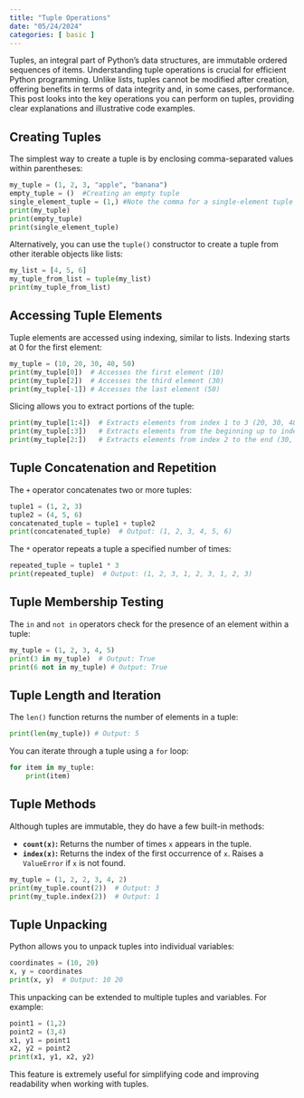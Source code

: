 ```yaml
---
title: "Tuple Operations"
date: "05/24/2024"
categories: [ basic ]
---
```



Tuples, an integral part of Python's data structures, are immutable ordered sequences of items.  Understanding tuple operations is crucial for efficient Python programming. Unlike lists, tuples cannot be modified after creation, offering benefits in terms of data integrity and, in some cases, performance. This post looks into the key operations you can perform on tuples, providing clear explanations and illustrative code examples.


## Creating Tuples

The simplest way to create a tuple is by enclosing comma-separated values within parentheses:

```python
my_tuple = (1, 2, 3, "apple", "banana")
empty_tuple = ()  #Creating an empty tuple
single_element_tuple = (1,) #Note the comma for a single-element tuple
print(my_tuple)
print(empty_tuple)
print(single_element_tuple)
```

Alternatively, you can use the `tuple()` constructor to create a tuple from other iterable objects like lists:

```python
my_list = [4, 5, 6]
my_tuple_from_list = tuple(my_list)
print(my_tuple_from_list)
```


## Accessing Tuple Elements

Tuple elements are accessed using indexing, similar to lists.  Indexing starts at 0 for the first element:

```python
my_tuple = (10, 20, 30, 40, 50)
print(my_tuple[0])  # Accesses the first element (10)
print(my_tuple[2])  # Accesses the third element (30)
print(my_tuple[-1]) # Accesses the last element (50)
```

Slicing allows you to extract portions of the tuple:

```python
print(my_tuple[1:4])  # Extracts elements from index 1 to 3 (20, 30, 40)
print(my_tuple[:3])   # Extracts elements from the beginning up to index 2 (10, 20, 30)
print(my_tuple[2:])   # Extracts elements from index 2 to the end (30, 40, 50)
```

## Tuple Concatenation and Repetition

The `+` operator concatenates two or more tuples:

```python
tuple1 = (1, 2, 3)
tuple2 = (4, 5, 6)
concatenated_tuple = tuple1 + tuple2
print(concatenated_tuple)  # Output: (1, 2, 3, 4, 5, 6)
```

The `*` operator repeats a tuple a specified number of times:

```python
repeated_tuple = tuple1 * 3
print(repeated_tuple)  # Output: (1, 2, 3, 1, 2, 3, 1, 2, 3)
```

## Tuple Membership Testing

The `in` and `not in` operators check for the presence of an element within a tuple:

```python
my_tuple = (1, 2, 3, 4, 5)
print(3 in my_tuple)  # Output: True
print(6 not in my_tuple) # Output: True
```

## Tuple Length and Iteration

The `len()` function returns the number of elements in a tuple:

```python
print(len(my_tuple)) # Output: 5
```

You can iterate through a tuple using a `for` loop:

```python
for item in my_tuple:
    print(item)
```

## Tuple Methods

Although tuples are immutable, they do have a few built-in methods:

* **`count(x)`:** Returns the number of times `x` appears in the tuple.
* **`index(x)`:** Returns the index of the first occurrence of `x`. Raises a `ValueError` if `x` is not found.

```python
my_tuple = (1, 2, 2, 3, 4, 2)
print(my_tuple.count(2))  # Output: 3
print(my_tuple.index(2))  # Output: 1
```

## Tuple Unpacking

Python allows you to unpack tuples into individual variables:

```python
coordinates = (10, 20)
x, y = coordinates
print(x, y)  # Output: 10 20
```

This unpacking can be extended to multiple tuples and variables.  For example:

```python
point1 = (1,2)
point2 = (3,4)
x1, y1 = point1
x2, y2 = point2
print(x1, y1, x2, y2)
```

This feature is extremely useful for simplifying code and improving readability when working with tuples.

